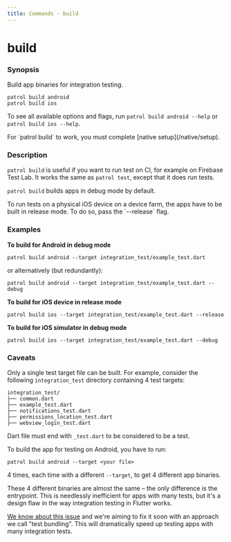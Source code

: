 ```yaml
---
title: Commands - build
---
```


# build

### Synopsis

Build app binaries for integration testing.

```
patrol build android
patrol build ios
```

To see all available options and flags, run `patrol build android --help` or
`patrol build ios --help`.

<Info>
  For `patrol build` to work, you must complete [native setup](/native/setup).
</Info>

### Description

`patrol build` is useful if you want to run test on CI, for example on Firebase
Test Lab. It works the same as `patrol test`, except that it does run tests.

`patrol build` builds apps in debug mode by default.

<Info>
  To run tests on a physical iOS device on a device farm, the apps have to be
  built in release mode. To do so, pass the `--release` flag.
</Info>

### Examples

**To build for Android in debug mode**

```
patrol build android --target integration_test/example_test.dart
```

or alternatively (but redundantly):

```
patrol build android --target integration_test/example_test.dart --debug
```

**To build for iOS device in release mode**

```
patrol build ios --target integration_test/example_test.dart --release
```

**To build for iOS simulator in debug mode**

```
patrol build ios --target integration_test/example_test.dart --debug
```

### Caveats

Only a single test target file can be built. For example, consider the following
`integration_test` directory containing 4 test targets:

```
integration_test/
├── common.dart
├── example_test.dart
├── notifications_test.dart
├── permissions_location_test.dart
├── webview_login_test.dart
```

<Info>Dart file must end with `_test.dart` to be considered to be a test.</Info>

To build the app for testing on Android, you have to run:

```
patrol build android --target <your file>
```

4 times, each time with a different `--target`, to get 4 different app binaries.

These 4 different binaries are almost the same – the only difference is the
entrypoint. This is needlessly inefficient for apps with many tests, but it's a
design flaw in the way integration testing in Flutter works.

[We know about this issue][bundling_issue] and we're aiming to fix it soon with
an approach we call "test bundling". This will dramatically speed up testing
apps with many integration tests.

[bundling_issue]: https://github.com/leancodepl/patrol/issues/1004
